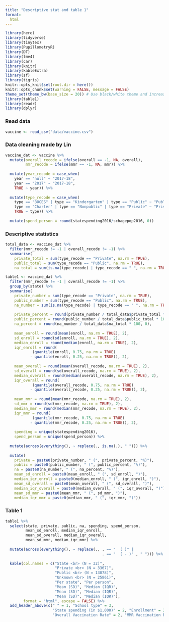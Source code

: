 ```yaml
---
title: "Descriptive stat and table 1"
format:
  html
---
```


```r
library(here)
library(tidyverse)
library(tinytex)
library(PupillometryR)
library(DT)
library(lme4)
library(car)
library(knitr)
library(kableExtra)
library(sf)
library(tigris)
knitr::opts_knit$set(root.dir = here())
knitr::opts_chunk$set(warning = FALSE, message = FALSE)
theme_set(theme_bw(base_size = 20)) # Use black/white theme and increase font size for all ggplot figures
library(table1)
library(readr)
library(dplyr)
```

### Read data

```r
vaccine <- read_csv("data/vaccine.csv")
```


### Data cleaning made by Lin

```r
vaccine_dat <- vaccine %>% 
  mutate(overall_recode = ifelse(overall == -1, NA, overall),
         mmr_recode = ifelse(mmr == -1, NA, mmr)) %>%   
  
  mutate(year_recode = case_when(
    year == "null" ~ "2017-18",
    year == "2017" ~ "2017-18",
    TRUE ~ year)) %>%
  
  mutate(type_recode = case_when(
    type == "BOCES" | type == "Kindergarten" | type == "Public" ~ "Public",
    type == "Charter" | type == "Nonpublic" | type == "Private" ~ "Private",
    TRUE ~ type)) %>%
  
  mutate(spend_person = round(statespending2016/schagepop2016, 0))
```


### Descriptive statistics

```r
total_data <- vaccine_dat %>%
  filter(mmr_recode != -1 | overall_recode != -1) %>%  
  summarise(
    private_total = sum(type_recode == "Private", na.rm = TRUE),
    public_total = sum(type_recode == "Public", na.rm = TRUE),
    na_total = sum(is.na(type_recode) | type_recode == " ", na.rm = TRUE))
```

```r
table1 <- vaccine_dat %>%
  filter(mmr_recode != -1 | overall_recode != -1) %>%  
  group_by(state) %>%
  summarise(
    private_number = sum(type_recode == "Private", na.rm = TRUE),
    public_number = sum(type_recode == "Public", na.rm = TRUE),
    na_number = sum(is.na(type_recode) | type_recode == " ", na.rm = TRUE),
    
    private_percent = round(private_number / total_data$private_total * 100, 0),
    public_percent = round(public_number / total_data$public_total * 100, 0),
    na_percent = round(na_number / total_data$na_total * 100, 0),
    
    mean_enroll = round(mean(enroll, na.rm = TRUE), 2),
    sd_enroll = round(sd(enroll, na.rm = TRUE), 2),
    median_enroll = round(median(enroll, na.rm = TRUE), 2),
    iqr_enroll = round(
            (quantile(enroll, 0.75, na.rm = TRUE)
           - quantile(enroll, 0.25, na.rm = TRUE)), 2),
    
    mean_overall = round(mean(overall_recode, na.rm = TRUE), 2),
    sd_overall = round(sd(overall_recode, na.rm = TRUE), 2),
    median_overall = round(median(overall_recode, na.rm = TRUE), 2),
    iqr_overall = round(
            (quantile(overall_recode, 0.75, na.rm = TRUE)
           - quantile(overall_recode, 0.25, na.rm = TRUE)), 2),
    
    mean_mmr = round(mean(mmr_recode, na.rm = TRUE), 2),
    sd_mmr = round(sd(mmr_recode, na.rm = TRUE), 2),
    median_mmr = round(median(mmr_recode, na.rm = TRUE), 2),
    iqr_mmr = round(
            (quantile(mmr_recode, 0.75, na.rm = TRUE)
           - quantile(mmr_recode, 0.25, na.rm = TRUE)), 2),
    
    spending = unique(statespending2016),
    spend_person = unique(spend_person)) %>%
  
  mutate(across(everything(), ~ replace(., is.na(.), " "))) %>% 
  
  mutate(
    private = paste0(private_number, " (", private_percent, "%)"),
    public = paste0(public_number, " (", public_percent, "%)"),
    na = paste0(na_number, " (", na_percent, "%)"),
    mean_sd_enroll = paste0(mean_enroll, " (", sd_enroll, ")"),
    median_iqr_enroll = paste0(median_enroll, " (", iqr_enroll, ")"),
    mean_sd_overall = paste0(mean_overall, " (", sd_overall, ")"),
    median_iqr_overall = paste0(median_overall, " (", iqr_overall, ")"),
    mean_sd_mmr = paste0(mean_mmr, " (", sd_mmr, ")"),
    median_iqr_mmr = paste0(median_mmr, " (", iqr_mmr, ")"))
```

### Table 1

```r
table1 %>% 
  select(state, private, public, na, spending, spend_person, 
         mean_sd_enroll, median_iqr_enroll,
         mean_sd_overall, median_iqr_overall, 
         mean_sd_mmr, median_iqr_mmr) %>% 
  
  mutate(across(everything(), ~ replace(., . == "  ( )" |
                                           . == "  ( - )" , " "))) %>% 
  
  kable(col.names = c("State <br> (N = 32)", 
                      "Private <br> (N = 3367)", 
                      "Public <br> (N = 13078)", 
                      "Unknown <br> (N = 25861)", 
                      "Per state", "Per person", 
                      "Mean (SD)", "Median (IQR)", 
                      "Mean (SD)", "Median (IQR)",
                      "Mean (SD)", "Median (IQR)"),
        format = "html", escape = FALSE) %>% 
  add_header_above(c(" " = 1, "School type" = 3, 
                     "State spending (in $1,000)" = 2, "Enrollment" = 2,
                     "Overall Vaccination Rate" = 2, "MMR Vaccination Rate" = 2))
```
